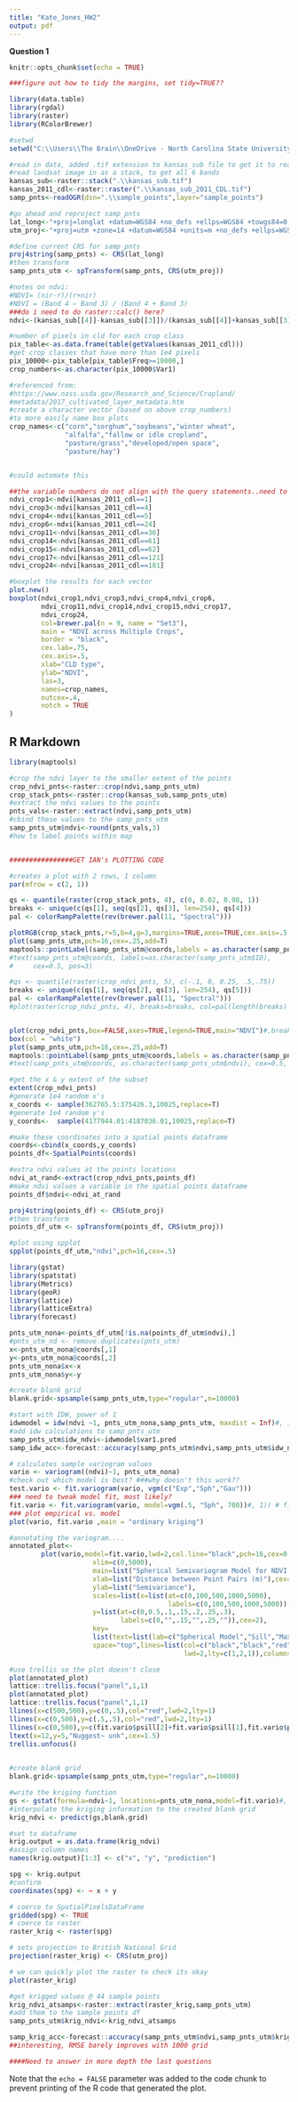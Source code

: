 ```yaml
---
title: "Kate_Jones_HW2"
output: pdf
---
```

**Question 1**
```r
knitr::opts_chunk$set(echo = TRUE)

###figure out how to tidy the margins, set tidy=TRUE??

library(data.table)
library(rgdal)
library(raster)
library(RColorBrewer)

#setwd
setwd("C:\\Users\\The Brain\\OneDrive - North Carolina State University\\F2019 - Classes\\GIS 713\\HW\\GIS-713-HW2\\")

#read in data, added .tif extension to kansas_sub file to get it to read properly
#read landsat image in as a stack, to get all 6 bands
kansas_sub<-raster::stack(".\\kansas_sub.tif")
kansas_2011_cdl<-raster::raster(".\\kansas_sub_2011_CDL.tif")
samp_pnts<-readOGR(dsn=".\\sample_points",layer="sample_points")

#go ahead and reproject samp_pnts
lat_long<-"+proj=longlat +datum=WGS84 +no_defs +ellps=WGS84 +towgs84=0,0,0"
utm_proj<-"+proj=utm +zone=14 +datum=WGS84 +units=m +no_defs +ellps=WGS84 +towgs84=0,0,0 "

#define current CRS for samp_pnts
proj4string(samp_pnts) <- CRS(lat_long)
#then transform
samp_pnts_utm <- spTransform(samp_pnts, CRS(utm_proj))

#notes on ndvi:
#NDVI= (nir-r)/(r+nir)
#NDVI = (Band 4 – Band 3) / (Band 4 + Band 3)
###do i need to do raster::calc() here? 
ndvi<-(kansas_sub[[4]]-kansas_sub[[3]])/(kansas_sub[[4]]+kansas_sub[[3]])

#number of pixels in cld for each crop class
pix_table<-as.data.frame(table(getValues(kansas_2011_cdl)))
#get crop classes that have more than 1e4 pixels
pix_10000<-pix_table[pix_table$Freq>=10000,]
crop_numbers<-as.character(pix_10000$Var1)

#referenced from: 
#https://www.nass.usda.gov/Research_and_Science/Cropland/
#metadata/2017_cultivated_layer_metadata.htm
#create a character vector (based on above crop_numbers) 
#to more easily name box plots
crop_names<-c("corn","sorghum","soybeans","winter wheat",
              "alfalfa","fallow or idle cropland",
              "pasture/grass","developed/open space",
              "pasture/hay")


#could automate this

##the variable numbers do not align with the query statements..need to fix
ndvi_crop1<-ndvi[kansas_2011_cdl==1]
ndvi_crop3<-ndvi[kansas_2011_cdl==4]
ndvi_crop4<-ndvi[kansas_2011_cdl==5]
ndvi_crop6<-ndvi[kansas_2011_cdl==24]
ndvi_crop11<-ndvi[kansas_2011_cdl==36]
ndvi_crop14<-ndvi[kansas_2011_cdl==61]
ndvi_crop15<-ndvi[kansas_2011_cdl==62]
ndvi_crop17<-ndvi[kansas_2011_cdl==121]
ndvi_crop24<-ndvi[kansas_2011_cdl==181]

#boxplot the results for each vector
plot.new()
boxplot(ndvi_crop1,ndvi_crop3,ndvi_crop4,ndvi_crop6,
        ndvi_crop11,ndvi_crop14,ndvi_crop15,ndvi_crop17,
        ndvi_crop24,
        col=brewer.pal(n = 9, name = "Set3"),
        main = "NDVI across Multiple Crops",
        border = "black",
        cex.lab=.75,
        cex.axis=.5,
        xlab="CLD type",
        ylab="NDVI",
        las=3,
        names=crop_names,
        outcex=.4,
        notch = TRUE
)

```

## R Markdown
```r

library(maptools)

#crop the ndvi layer to the smaller extent of the points
crop_ndvi_pnts<-raster::crop(ndvi,samp_pnts_utm)
crop_stack_pnts<-raster::crop(kansas_sub,samp_pnts_utm)
#extract the ndvi values to the points
pnts_vals<-raster::extract(ndvi,samp_pnts_utm)
#cbind these values to the samp_pnts_utm
samp_pnts_utm$ndvi<-round(pnts_vals,3)
#how to label points within map


################GET IAN's PLOTTING CODE

#creates a plot with 2 rows, 1 column
par(mfrow = c(2, 1))

qs <- quantile(raster(crop_stack_pnts, 4), c(0, 0.02, 0.98, 1))
breaks <- unique(c(qs[1], seq(qs[2], qs[3], len=254), qs[4]))
pal <- colorRampPalette(rev(brewer.pal(11, "Spectral")))

plotRGB(crop_stack_pnts,r=5,b=4,g=3,margins=TRUE,axes=TRUE,cex.axis=.5,stretch="lin",main="False Color: Bands 5,4,3")#, breaks=breaks, col=pal(length(breaks) - 1),axes=TRUE, stretch="lin")
plot(samp_pnts_utm,pch=16,cex=.25,add=T)
maptools::pointLabel(samp_pnts_utm@coords,labels = as.character(samp_pnts_utm$ndvi), cex = 0.5)
#text(samp_pnts_utm@coords, labels=as.character(samp_pnts_utm$ID), 
#     cex=0.5, pos=3)

#qs <- quantile(raster(crop_ndvi_pnts, 5), c(-.1, 0, 0.25, .5,.75))
breaks <- unique(c(qs[1], seq(qs[2], qs[3], len=254), qs[5]))
pal <- colorRampPalette(rev(brewer.pal(11, "Spectral")))
#plot(raster(crop_ndvi_pnts, 4), breaks=breaks, col=pal(length(breaks) - 1))


plot(crop_ndvi_pnts,box=FALSE,axes=TRUE,legend=TRUE,main="NDVI")#,breaks=breaks, col=pal(length(breaks) - 1), stretch="lin")
box(col = "white") 
plot(samp_pnts_utm,pch=16,cex=.25,add=T)
maptools::pointLabel(samp_pnts_utm@coords,labels = as.character(samp_pnts_utm$ndvi), cex = 0.5)
#text(samp_pnts_utm@coords, as.character(samp_pnts_utm$ndvi), cex=0.5, pos=3)

```


```r
#get the x & y extent of the subset
extent(crop_ndvi_pnts)
#generate 1e4 random x's
x_coords <- sample(362765.5:375426.3,10025,replace=T)
#generate 1e4 random y's
y_coords<-  sample(4177944.01:4187036.01,10025,replace=T)

#make these coordinates into a spatial points dataframe
coords<-cbind(x_coords,y_coords)
points_df<-SpatialPoints(coords)

#extra ndvi values at the points locations
ndvi_at_rand<-extract(crop_ndvi_pnts,points_df)
#make ndvi values a variable in the spatial points dataframe
points_df$ndvi<-ndvi_at_rand

proj4string(points_df) <- CRS(utm_proj)
#then transform
points_df_utm <- spTransform(points_df, CRS(utm_proj))

#plot using spplot
spplot(points_df_utm,"ndvi",pch=16,cex=.5)

```


```r
library(gstat)
library(spatstat)
library(Metrics)
library(geoR)
library(lattice)
library(latticeExtra)
library(forecast)

pnts_utm_nona<-points_df_utm[!is.na(points_df_utm$ndvi),]
#pnts_utm_nd <- remove.duplicates(pnts_utm)
x<-pnts_utm_nona@coords[,1]
y<-pnts_utm_nona@coords[,2]
pnts_utm_nona$x<-x
pnts_utm_nona$y<-y

#create blank grid 
blank.grid<-spsample(samp_pnts_utm,type="regular",n=10000)

#start with IDW, power of 1
idwmodel = idw(ndvi ~1, pnts_utm_nona,samp_pnts_utm, maxdist = Inf)#, idp = 2) 
#add idw calculations to samp_pnts_utm
samp_pnts_utm$idw_ndvi<-idwmodel$var1.pred
samp_idw_acc<-forecast::accuracy(samp_pnts_utm$ndvi,samp_pnts_utm$idw_ndvi)

# calculates sample variogram values 
vario <- variogram((ndvi)~1, pnts_utm_nona)
#check out which model is best? ###why doesn't this work??
test.vario <- fit.variogram(vario, vgm(c("Exp","Sph","Gau")))
### need to tweak model fit, most likely?
fit.vario <- fit.variogram(vario, model=vgm(.5, "Sph", 700))#, 1)) # fit model
### plot empirical vs. model
plot(vario, fit.vario ,main = "ordinary kriging")

#annotating the variogram....
annotated_plot<-
        plot(vario,model=fit.vario,lwd=2,col.line="black",pch=16,cex=0.5,ylim=c(0,.5),
                     xlim=c(0,5000),
                     main=list("Spherical Semivariogram Model for NDVI Predictions",
                     xlab=list("Distance between Point Pairs (m)"),cex=2 ),
                     ylab=list("Semivariance"),
                     scales=list(x=list(at=c(0,100,500,1000,5000),
                                        labels=c(0,100,500,1000,5000)),
                     y=list(at=c(0,0.5,.1,.15,.2,.25,.3),
                            labels=c(0,"",.15,"",.25,"")),cex=2),
                     key=
                     list(text=list(lab=c("Spherical Model","Sill","Maximum Interpolation                            Distance")),
                     space="top",lines=list(col=c("black","black","red"),
                                            lwd=2,lty=c(1,2,1)),columns=3,cex=1.5))

#use trellis so the plot doesn't close
plot(annotated_plot)
lattice::trellis.focus("panel",1,1)
plot(annotated_plot)
lattice::trellis.focus("panel",1,1)
llines(x=c(500,500),y=c(0,.5),col="red",lwd=2,lty=1)
llines(x=c(0,500),y=c(.5,.5),col="red",lwd=2,lty=1)
llines(x=c(0,500),y=c(fit.vario$psill[2]+fit.vario$psill[1],fit.vario$psill[2]+fit.vario[1]),col="black",lty=2,lwd=2)
ltext(x=12,y=5,"Nuggest~ unk",cex=1.5)
trellis.unfocus()

                     
#create blank grid 
blank.grid<-spsample(samp_pnts_utm,type="regular",n=10000)

#write the kriging function
gs <- gstat(formula=ndvi~1, locations=pnts_utm_nona,model=fit.vario)#, nmax=5, set=list(idp = 0))
#interpolate the kriging information to the created blank grid
krig_ndvi <- predict(gs,blank.grid)

#set to dataframe
krig.output = as.data.frame(krig_ndvi)
#assign column names
names(krig.output)[1:3] <- c("x", "y", "prediction")

spg <- krig.output
#confirm
coordinates(spg) <- ~ x + y

# coerce to SpatialPixelsDataFrame
gridded(spg) <- TRUE
# coerce to raster
raster_krig <- raster(spg)

# sets projection to British National Grid
projection(raster_krig) <- CRS(utm_proj)

# we can quickly plot the raster to check its okay
plot(raster_krig)

#get krigged values @ 44 sample points
krig_ndvi_atsamps<-raster::extract(raster_krig,samp_pnts_utm)
#add them to the sample points df
samp_pnts_utm$krig_ndvi<-krig_ndvi_atsamps

samp_krig_acc<-forecast::accuracy(samp_pnts_utm$ndvi,samp_pnts_utm$krig_ndvi)
##interesting, RMSE barely improves with 1000 grid

####Need to answer in more depth the last questions

```

Note that the `echo = FALSE` parameter was added to the code chunk to prevent printing of the R code that generated the plot.
